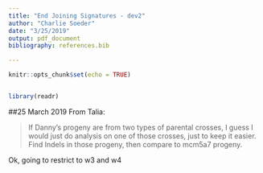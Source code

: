 ```yaml
---
title: "End Joining Signatures - dev2"
author: "Charlie Soeder"
date: "3/25/2019"
output: pdf_document
bibliography: references.bib

---
```


```r
knitr::opts_chunk$set(echo = TRUE)


library(readr)

```

##25 March 2019
From Talia:

>If Danny's progeny are from two types of parental crosses, I guess I would just do analysis on one of those crosses, just to keep it easier.  Find Indels in those progeny, then compare to mcm5a7 progeny.

Ok, going to restrict to w3 and w4
